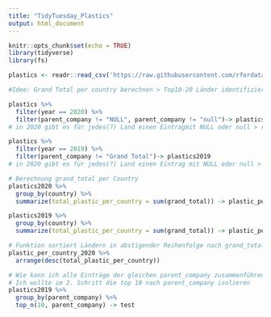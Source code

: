 ```yaml
---
title: "TidyTuesday_Plastics"
output: html_document
---
```


```r
knitr::opts_chunk$set(echo = TRUE)
library(tidyverse)
library(fs)
```


```r

plastics <- readr::read_csv('https://raw.githubusercontent.com/rfordatascience/tidytuesday/master/data/2021/2021-01-26/plastics.csv')

#Idee: Grand Total per country berechnen > Top10-20 Länder identifizieren

plastics %>%
  filter(year == 2020) %>%
  filter(parent_company != "NULL", parent_company != "null")-> plastics2020
# in 2020 gibt es für jedes(?) Land einen Eintragmit NULL oder null > rausgefiltert, ich bin mir unsicher, was dieser Eintrag sein soll, ich glaube das Grand total als Zeile pro Land? Bei den 2019er Daten gibt es das nicht, aber dafür pro Country eine Zeile mit null

plastics %>%
  filter(year == 2019) %>%
  filter(parent_company != "Grand Total")-> plastics2019
# in 2020 gibt es für jedes(?) Land einen Eintrag mit NULL oder null > rausgefiltert, ich bin mir unsicher, was dieser Eintrag sein soll, ich glaube das Grand total als Zeile pro Land? Bei den 2019er Daten gibt es das nicht, aber dafür pro Country eine Zeile mit null

# Berechnung grand_total per Country
plastics2020 %>%
  group_by(country) %>%
  summarize(total_plastic_per_country = sum(grand_total)) -> plastic_per_country_2020

plastics2019 %>%
  group_by(country) %>%
  summarize(total_plastic_per_country = sum(grand_total)) -> plastic_per_country_2019

# Funktion sortiert Ländern in abstigender Reihenfolge nach grand_total
plastic_per_country_2020 %>%
  arrange(desc(total_plastic_per_country))

# Wie kann ich alle Einträge der gleichen parent_company zusammenführen (unabhängig vom Land + Jahr)? Group_by funktioniert nicht...
# Ich wollte im 2. Schritt die top 10 nach parent_company isolieren
plastics2019 %>%
  group_by(parent_company) %>%
  top_n(10, parent_company) -> test



```

